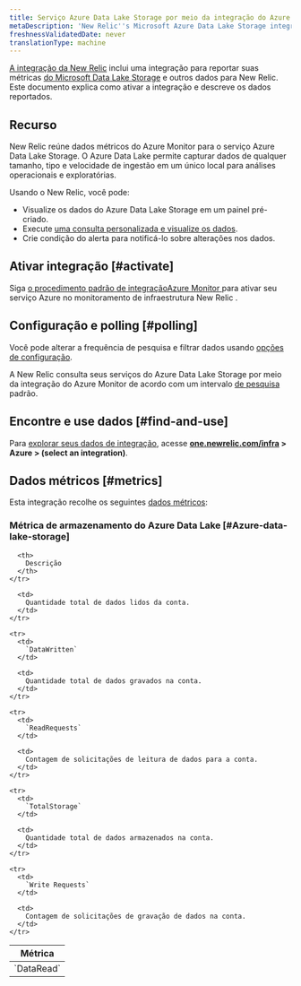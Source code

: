 ```yaml
---
title: Serviço Azure Data Lake Storage por meio da integração do Azure Monitor
metaDescription: 'New Relic''s Microsoft Azure Data Lake Storage integration: what data it reports and how to enable it.'
freshnessValidatedDate: never
translationType: machine
---
```


[A integração da New Relic](/docs/infrastructure/integrations-getting-started/getting-started/introduction-infrastructure-integrations) inclui uma integração para reportar suas métricas [do Microsoft Data Lake Storage](https://learn.microsoft.com/en-us/azure/data-lake-store) e outros dados para New Relic. Este documento explica como ativar a integração e descreve os dados reportados.

## Recurso

New Relic reúne dados métricos do Azure Monitor para o serviço Azure Data Lake Storage. O Azure Data Lake permite capturar dados de qualquer tamanho, tipo e velocidade de ingestão em um único local para análises operacionais e exploratórias.

Usando o New Relic, você pode:

* Visualize os dados do Azure Data Lake Storage em um painel pré-criado.
* Execute [uma consulta personalizada e visualize os dados](/docs/infrastructure/integrations-getting-started/getting-started/use-integration-data-new-relic-insights).
* Crie condição do alerta para notificá-lo sobre alterações nos dados.

## Ativar integração [#activate]

Siga [o procedimento padrão de integraçãoAzure Monitor ](/docs/infrastructure/microsoft-azure-integrations/azure-integrations-list/azure-monitor)para ativar seu serviço Azure no monitoramento de infraestrutura New Relic .

## Configuração e polling [#polling]

Você pode alterar a frequência de pesquisa e filtrar dados usando [opções de configuração](/docs/infrastructure/microsoft-azure-integrations/azure-integrations-list/azure-monitor/#settings).

A New Relic consulta seus serviços do Azure Data Lake Storage por meio da integração do Azure Monitor de acordo com um intervalo [de pesquisa](/docs/infrastructure/microsoft-azure-integrations/azure-integrations-list/azure-monitor/#settings) padrão.

## Encontre e use dados [#find-and-use]

Para [explorar seus dados de integração](/docs/infrastructure/integrations/find-use-infrastructure-integration-data), acesse <DoNotTranslate>**[one.newrelic.com/infra](https://one.newrelic.com/infra) > Azure > (select an integration)**</DoNotTranslate>.

## Dados métricos [#metrics]

Esta integração recolhe os seguintes [dados métricos](/docs/infrastructure/integrations-getting-started/getting-started/understand-integration-data-data-types#metric):

### Métrica de armazenamento do Azure Data Lake [#Azure-data-lake-storage]

<table>
  <thead>
    <tr>
      <th style={{ width: "300px" }}>
        Métrica
      </th>

      <th>
        Descrição
      </th>
    </tr>
  </thead>

  <tbody>
    <tr>
      <td>
        `DataRead`
      </td>

      <td>
        Quantidade total de dados lidos da conta.
      </td>
    </tr>

    <tr>
      <td>
        `DataWritten`
      </td>

      <td>
        Quantidade total de dados gravados na conta.
      </td>
    </tr>

    <tr>
      <td>
        `ReadRequests`
      </td>

      <td>
        Contagem de solicitações de leitura de dados para a conta.
      </td>
    </tr>

    <tr>
      <td>
        `TotalStorage`
      </td>

      <td>
        Quantidade total de dados armazenados na conta.
      </td>
    </tr>

    <tr>
      <td>
        `Write Requests`
      </td>

      <td>
        Contagem de solicitações de gravação de dados na conta.
      </td>
    </tr>
  </tbody>
</table>